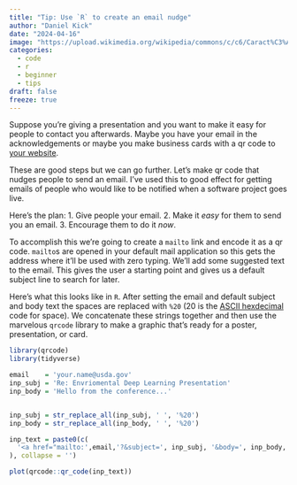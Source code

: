 ```yaml
---
title: "Tip: Use `R` to create an email nudge"
author: "Daniel Kick"
date: "2024-04-16"
image: "https://upload.wikimedia.org/wikipedia/commons/c/c6/Caract%C3%A8re_latin_d%27%C3%A9criture%2C_R_r.png"
categories: 
  - code
  - r
  - beginner
  - tips
draft: false
freeze: true
---
```


<!-- https://commons.wikimedia.org/wiki/File:Caract%C3%A8re_latin_d%27%C3%A9criture,_R_r.png -->

Suppose you're giving a presentation and you want to make it easy for people to contact you afterwards. Maybe you have your email in the acknowledgements or maybe you make business cards with a qr code to [your website](www.danielkick.com).

These are good steps but we can go further. Let's make qr code that nudges people to send an email. I've used this to good effect for getting emails of people who would like to be notified when a software project goes live.

Here's the plan: 1. Give people your email. 2. Make it *easy* for them to send you an email. 3. Encourage them to do it *now*.

To accomplish this we're going to create a `mailto` link and encode it as a qr code. `mailto`s are opened in your default mail application so this gets the address where it'll be used with zero typing. We'll add some suggested text to the email. This gives the user a starting point and gives us a default subject line to search for later.

Here's what this looks like in `R`. After setting the email and default subject and body text the spaces are replaced with `%20` (20 is the [ASCII hexdecimal](https://en.wikipedia.org/wiki/ASCII) code for space). We concatenate these strings together and then use the marvelous `qrcode` library to make a graphic that's ready for a poster, presentation, or card.

```r
library(qrcode)
library(tidyverse)

email    = 'your.name@usda.gov'
inp_subj = 'Re: Envriomental Deep Learning Presentation'
inp_body = 'Hello from the conference...'


inp_subj = str_replace_all(inp_subj, ' ', '%20')
inp_body = str_replace_all(inp_body, ' ', '%20')

inp_text = paste0(c(
  '<a href="mailto:',email,'?&subject=', inp_subj, '&body=', inp_body, '> </a>'
), collapse = '')

plot(qrcode::qr_code(inp_text))

```
